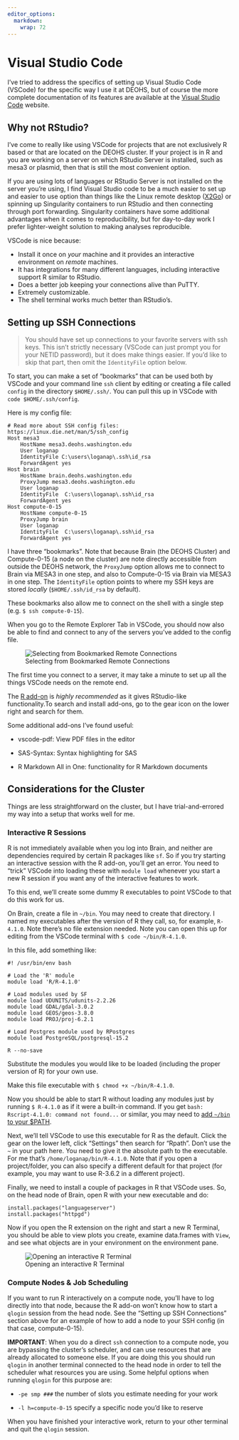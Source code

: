 ```yaml
---
editor_options: 
  markdown: 
    wrap: 72
---
```


# Visual Studio Code

I've tried to address the specifics of setting up Visual Studio Code
(VSCode) for the specific way I use it at DEOHS, but of course the more
complete documentation of its features are available at the [Visual
Studio Code](https://code.visualstudio.com/docs) website.

## Why not RStudio?

I've come to really like using VSCode for projects that are not
exclusively R based or that are located on the DEOHS cluster. If your
project is in R and you are working on a server on which RStudio Server
is installed, such as mesa3 or plasmid, then that is still the most
convenient option.

If you are using lots of languages or RStudio Server is not installed on
the server you're using, I find Visual Studio code to be a much easier
to set up and easier to use option than things like the Linux remote
desktop
([X2Go](https://github.com/deohs/ehbrain/wiki/Connecting-to-Brain#x2go))
or spinning up Singularity containers to run RStudio and then connecting
through port forwarding. Singularity containers have some additional
advantages when it comes to reproducibility, but for day-to-day work I
prefer lighter-weight solution to making analyses reproducible.

VSCode is nice because:

-   Install it once on *your* machine and it provides an interactive
    environment on *remote* machines.
-   It has integrations for many different languages, including
    interactive support R similar to RStudio.
-   Does a better job keeping your connections alive than PuTTY.
-   Extremely customizable.
-   The shell terminal works much better than RStudio's.

## Setting up SSH Connections

> You should have set up connections to your favorite servers with ssh
> keys. This isn't strictly necessary (VSCode can just prompt you for
> your NETID password), but it does make things easier. If you'd like to
> skip that part, then omit the `IdentityFile` option below.

To start, you can make a set of "bookmarks" that can be used both by
VSCode and your command line `ssh` client by editing or creating a file
called `config` in the directory `$HOME/.ssh/`. You can pull this up in
VSCode with `code $HOME/.ssh/config`.

Here is my config file:

    # Read more about SSH config files: https://linux.die.net/man/5/ssh_config
    Host mesa3
        HostName mesa3.deohs.washington.edu
        User loganap
        IdentityFile C:\users\loganap\.ssh\id_rsa 
        ForwardAgent yes
    Host brain
        HostName brain.deohs.washington.edu
        ProxyJump mesa3.deohs.washington.edu
        User loganap
        IdentityFile  C:\users\loganap\.ssh\id_rsa
        ForwardAgent yes
    Host compute-0-15
        HostName compute-0-15
        ProxyJump brain
        User loganap
        IdentityFile  C:\users\loganap\.ssh\id_rsa
        ForwardAgent yes

I have three "bookmarks". Note that because Brain (the DEOHS Cluster)
and Compute-0-15 (a node on the cluster) are note directly accessible
from outside the DEOHS network, the `ProxyJump` option allows me to
connect to Brain via MESA3 in one step, and also to Compute-0-15 via
Brain via MESA3 in one step. The `IdentityFile` option points to where
my SSH keys are stored *locally* (`$HOME/.ssh/id_rsa` by default).

These bookmarks also allow me to connect on the shell with a single step
(e.g. `$ ssh compute-0-15`).

When you go to the Remote Explorer Tab in VSCode, you should now also be
able to find and connect to any of the servers you've added to the
config file.

![Selecting from Bookmarked Remote
Connections](images/vscode-remote-cxns.png)

The first time you connect to a server, it may take a minute to set up
all the things VSCode needs on the remote end.

The [R add-on](https://code.visualstudio.com/docs/languages/r) is
*highly recommended* as it gives RStudio-like functionality.To search
and install add-ons, go to the gear icon on the lower right and search
for them.

Some additional add-ons I've found useful:

-   vscode-pdf: View PDF files in the editor

-   SAS-Syntax: Syntax highlighting for SAS

-   R Markdown All in One: functionality for R Markdown documents

## Considerations for the Cluster

Things are less straightforward on the cluster, but I have
trial-and-errored my way into a setup that works well for me.

### Interactive R Sessions

R is not immediately available when you log into Brain, and neither are
dependencies required by certain R packages like `sf`. So if you try
starting an interactive session with the R add-on, you'll get an error.
You need to "trick" VSCode into loading these with `module load`
whenever you start a new R session if you want any of the interactive
features to work.

To this end, we'll create some dummy R executables to point VSCode to
that do this work for us.

On Brain, create a file in `~/bin`. You may need to create that
directory. I named my executables after the version of R they call, so,
for example, `R-4.1.0`. Note there's no file extension needed. Note you
can open this up for editing from the VSCode terminal with
`$ code ~/bin/R-4.1.0`.

In this file, add something like:

    #! /usr/bin/env bash

    # Load the 'R' module
    module load 'R/R-4.1.0'

    # Load modules used by SF
    module load UDUNITS/udunits-2.2.26
    module load GDAL/gdal-3.0.2 
    module load GEOS/geos-3.8.0
    module load PROJ/proj-6.2.1

    # Load Postgres module used by RPostgres
    module load PostgreSQL/postgresql-15.2 

    R --no-save

Substitute the modules you would like to be loaded (including the proper
version of R) for your own use.

Make this file executable with `$ chmod +x ~/bin/R-4.1.0`.

Now you should be able to start R without loading any modules just by
running `$ R-4.1.0` as if it were a built-in command. If you get
`bash: Rscript-4.1.0: command not found...` or similar, you may need to
[add `~/bin` to your
\$PATH](https://askubuntu.com/questions/402353/how-to-add-home-username-bin-to-path).

Next, we'll tell VSCode to use this executable for R as the default.
Click the gear on the lower left, click "Settings" then search for
"Rpath". Don't use the `~` in your path here. You need to give it the
absolute path to the executable. For me that's
`/home/loganap/bin/R-4.1.0`. Note that if you open a project/folder, you
can also specify a different default for that project (for example, you
may want to use R-3.6.2 in a different project).

Finally, we need to install a couple of packages in R that VSCode uses.
So, on the head node of Brain, open R with your new executable and do:

    install.packages("languageserver")
    install.packages("httpgd")

Now if you open the R extension on the right and start a new R Terminal,
you should be able to view plots you create, examine data.frames with
`View`, and see what objects are in your environment on the environment
pane.

![Opening an interactive R Terminal](images/vscode-r-term.png)

### Compute Nodes & Job Scheduling

If you want to run R interactively on a compute node, you'll have to log
directly into that node, because the R add-on won't know how to start a
`qlogin` session from the head node. See the "Setting up SSH
Connections" section above for an example of how to add a node to your
SSH config (in that case, compute-0-15).

**IMPORTANT**: When you do a direct `ssh` connection to a compute node,
you are bypassing the cluster's scheduler, and can use resources that
are already allocated to someone else. If you are doing this you should
run `qlogin` in another terminal connected to the head node in order to
tell the scheduler what resources you are using. Some helpful options
when running `qlogin` for this purpose are:

-   `-pe smp ###` the number of slots you estimate needing for your work

-   `-l h=compute-0-15` specify a specific node you'd like to reserve

When you have finished your interactive work, return to your other
terminal and quit the `qlogin` session.
